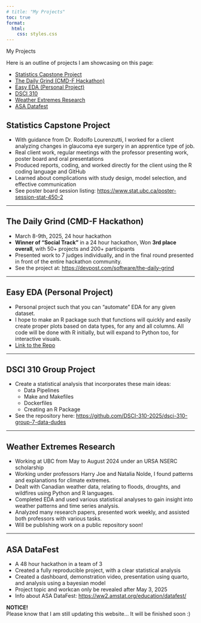 ```yaml
---
# title: "My Projects"
toc: true
format:
  html:
    css: styles.css
---
```

<div class="centered-title">My Projects</div>

Here is an outline of projects I am showcasing on this page:

* [Statistics Capstone Project](#capstone)
* [The Daily Grind (CMD-F Hackathon)](#cmdf)
* [Easy EDA (Personal Project)](#easy)
* [DSCI 310](#reproducible)
* [Weather Extremes Research](#research)
* [ASA Datafest](#datafest)


## Statistics Capstone Project {#capstone}

* With guidance from Dr. Rodolfo Lourenzutti, I worked for a client analyzing changes in glaucoma eye surgery in an apprentice type of job.
* Real client work, regular meetings with the professor presenting work, poster board and oral presentations
* Produced reports, coding, and worked directly for the client using the R coding language and GitHub
* Learned about complications with study design, model selection, and effective communication
* See poster board session listing: <https://www.stat.ubc.ca/poster-session-stat-450-2>

---

## The Daily Grind (CMD-F Hackathon) {#cmdf}

* March 8-9th, 2025, 24 hour hackathon
* **Winner of “Social Track”** in a 24 hour hackathon, Won **3rd place overall**, with 50+ projects and 200+ participants
* Presented work to 7 judges individually, and in the final round presented in front of the entire hackathon community.
* See the project at: <https://devpost.com/software/the-daily-grind>

---

## Easy EDA (Personal Project) {#easy}

* Personal project such that you can “automate” EDA for any given dataset. 
* I hope to make an R package such that functions will quickly and easily create proper plots based on data types, for any and all columns. All code will be done with R initially, but will expand to Python too, for interactive visuals.
* [Link to the Repo](https://github.com/hlan22/easy_eda)


---

## DSCI 310 Group Project {#reproducible}

* Create a statistical analysis that incorporates these main ideas:
  * Data Pipelines
  * Make and Makefiles
  * Dockerfiles
  * Creating an R Package
* See the repository here: <https://github.com/DSCI-310-2025/dsci-310-group-7-data-dudes>

---

## Weather Extremes Research {#research}

* Working at UBC from May to August 2024 under an URSA NSERC scholarship
* Working under professors Harry Joe and Natalia Nolde, I found patterns and explanations for climate extremes. 
* Dealt with Canadian weather data, relating to floods, droughts, and wildfires using Python and R languages. 
* Completed EDA and used various statistical analyses to gain insight into weather patterns and time series analysis. 
* Analyzed many research papers, presented work weekly, and assisted both professors with various tasks.
* Will be publishing work on a public repository soon!

---

## ASA DataFest {#datafest}

* A 48 hour hackathon in a team of 3
* Created a fully reproducible project, with a clear statistical analysis
* Created a dashboard, demonstration video, presentation using quarto, and analysis using a bayesian model
* Project topic and workcan only be revealed after May 3, 2025
* Info about ASA DataFest: <https://ww2.amstat.org/education/datafest/>


:::: purplebox
::: center
**NOTICE!**\
Please know that I am still updating this website... It will be finished soon :)
:::
::::
